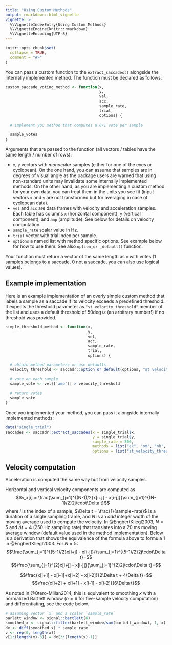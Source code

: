 ```yaml
---
title: "Using Custom Methods"
output: rmarkdown::html_vignette
vignette: >
  %\VignetteIndexEntry{Using Custom Methods}
  %\VignetteEngine{knitr::rmarkdown}
  %\VignetteEncoding{UTF-8}
---
```


```r
knitr::opts_chunk$set(
  collapse = TRUE,
  comment = "#>"
)
```

You can pass a custom function to the `extract_saccades()` alongside the internally implemented method. The function must be declared as follows:
```r
custom_saccade_voting_method <- function(x,
                                         y,
                                         vel,
                                         acc,
                                         sample_rate,
                                         trial,
                                         options) {
                                         
  # implement you method that computes a 0/1 vote per sample
  
  sample_votes
}
```

Arguments that are passed to the function (all vectors / tables have the same length / number of rows):

* `x`, `y` vectors with _monocular_ samples (either for one of the eyes or cyclopean). On the one hand, you can assume that samples are in degrees of visual angle as the package users are warned that using non-standard units may invalidate some internally implemented methods. On the other hand, as you are implementing a custom method for your own data, you can treat them in the units you see fit (input vectors `x` and `y` are not transformed but for averaging in case of cyclopean data).
* `vel` and `acc` are data frames with velocity and acceleration samples. Each table has columns `x` (horizontal component), `y` (vertical component), and `amp` (amplitude). See below for details on velocity computation.
* `sample_rate` scalar value in Hz.
* `trial` vector with trial index per sample.
* `options` a named list with method specific options. See example below for how to use them. See also `option_or
_default()` function.

Your function must return a vector of the same length as `x` with votes ($1$ samples belongs to a saccade, $0$ not a saccade, you can also use logical values).

## Example implementation
Here is an example implementation of an overly simple custom method that labels a sample as a saccade if its velocity exceeds a predefined threshold. It expects the threshold parameter as `"st_velocity_threshold"` member of the list and uses a default threshold of $50 \deg / s$ (an arbitrary number!) if no threshold was provided.

```r
simple_threshold_method <- function(x,
                                    y,
                                    vel,
                                    acc,
                                    sample_rate,
                                    trial,
                                    options) {

  # obtain method parameters or use defaults
  velocity_threshold <- saccadr::option_or_default(options, "st_velocity_threshold", 50)

  # vote on each sample  
  sample_vote <- vel[['amp']] > velocity_threshold
  
  # return votes
  sample_vote
}
```

Once you implemented your method, you can pass it alongside internally implemented methods:
```r
data("single_trial")
saccades <- saccadr::extract_saccades(x = single_trial$x,
                                      y = single_trial$y,
                                      sample_rate = 500,
                                      methods = list("ek", "om", "nh", simple_threshold_method),
                                      options = list("st_velocity_threshold" = 70))
```

## Velocity computation
Acceleration is computed the same way but from velocity samples.

Horizontal and vertical velocity components are computed as
$$v_x[i] = \frac{\sum_{j=1}^{(N-1)/2}x[i+j] - x[i-j]}{\sum_{j=1}^{(N-1)/2}2j\cdot\Delta t}$$
where $i$ is the index of a sample, $\Delta t = \frac{1}{sample~rate}$ is a duration of a single sampling frame, and $N$ is an _odd_ integer width of the moving average used to compute the velocity. In @EngbertKliegl2003, $N=5$ and $\Delta t = 4$ (250 Hz sampling rate) that translates into a 20 ms moving average window (default value used in the method implementation). Below is a derivation that shows the equivalence of the formula above to formula 1 in @EngbertKliegl2003.  For $N=5$:
$$\frac{\sum_{j=1}^{(5-1)/2}x[i+j] - x[i-j]}{\sum_{j=1}^{(5-1)/2}2j\cdot\Delta t}=$$
$$\frac{\sum_{j=1}^{2}x[i+j] - x[i-j]}{\sum_{j=1}^{2}2j\cdot\Delta t}=$$

$$\frac{x[i+1] - x[i-1]+x[i+2] - x[i-2]}{2\Delta t + 4\Delta t}=$$
$$\frac{x[i+2] + x[i+1] - x[i-1] - x[i-2]}{6\Delta t}$$

As noted in @Otero-Millan2014, this is equivalent to smoothing $x$ with a normalized Bartlett window ($n=6$ for five-sample velocity computation) and differentiating, see the code below.
```r
# assuming vector `x` and a scalar `sample_rate`
barlett_window <- signal::bartlett(6)
smoothed_x <- signal::filter(barlett_window/sum(barlett_window), 1, x)
dx <- diff(smoothed_x) * sample_rate
v <- rep(0, length(x))
v[1:(length(x)-3)] = dx[3:(length(x)-1)]
```
